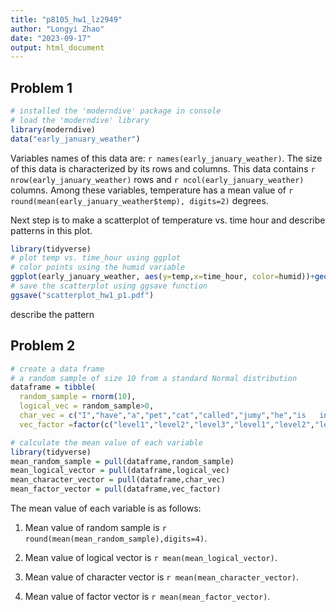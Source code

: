 ```yaml
---
title: "p8105_hw1_lz2949"
author: "Longyi Zhao"
date: "2023-09-17"
output: html_document
---
```


## Problem 1
```r
# installed the 'moderndive' package in console
# load the 'moderndive' library
library(moderndive)
data("early_january_weather")

```

Variables names of this data are: `r names(early_january_weather)`. The size of this data is characterized by its rows and columns. This data contains `r nrow(early_january_weather)` rows and `r ncol(early_january_weather)` columns. Among these variables, temperature has a mean value of `r round(mean(early_january_weather$temp), digits=2)` degrees. 

Next step is to make a scatterplot of temperature vs. time hour and describe patterns in this plot. 

```r
library(tidyverse)
# plot temp vs. time_hour using ggplot 
# color points using the humid variable
ggplot(early_january_weather, aes(y=temp,x=time_hour, color=humid))+geom_point()
# save the scatterplot using ggsave function
ggsave("scatterplot_hw1_p1.pdf")
```

describe the pattern


## Problem 2

```r
# create a data frame 
# a random sample of size 10 from a standard Normal distribution
dataframe = tibble(
  random_sample = rnorm(10),
  logical_vec = random_sample>0,
  char_vec = c("I","have","a","pet","cat","called","jumy","he","is   in","black-and-white"),
  vec_factor =factor(c("level1","level2","level3","level1","level2","level3","level1","level2","level3","level3")))

# calculate the mean value of each variable 
library(tidyverse)
mean_random_sample = pull(dataframe,random_sample)
mean_logical_vector = pull(dataframe,logical_vec)
mean_character_vector = pull(dataframe,char_vec)
mean_factor_vector = pull(dataframe,vec_factor)

```

The mean value of each variable is as follows: 

1. Mean value of random sample is `r round(mean(mean_random_sample),digits=4)`. 

2. Mean value of logical vector is `r mean(mean_logical_vector)`. 

3. Mean value of character vector is `r mean(mean_character_vector)`. 

4. Mean value of factor vector is `r mean(mean_factor_vector)`. 
